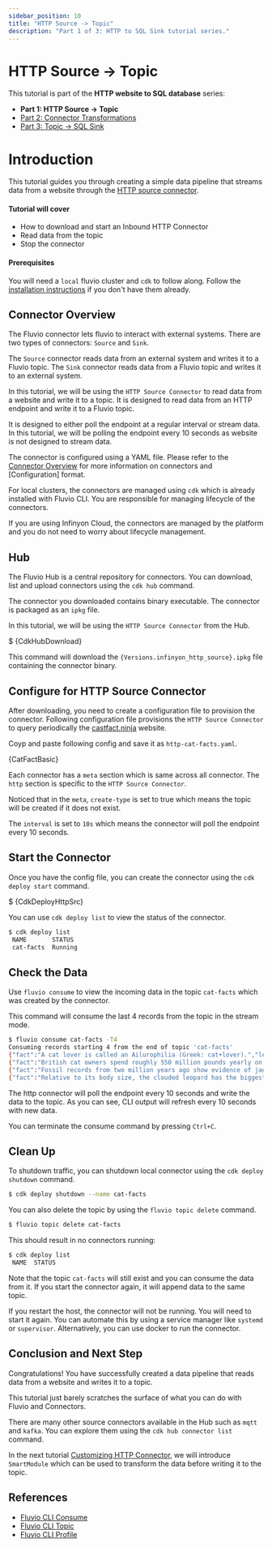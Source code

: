 ```yaml
---
sidebar_position: 10
title: "HTTP Source -> Topic"
description: "Part 1 of 3: HTTP to SQL Sink tutorial series."
---
```


# HTTP Source -> Topic

This tutorial is part of the **HTTP website to SQL database** series:
* **Part 1: HTTP Source -> Topic**
* [Part 2: Connector Transformations]
* [Part 3: Topic -> SQL Sink]


# Introduction

This tutorial guides you through creating a simple data pipeline that streams data from a website through the [HTTP source connector]. 

#### Tutorial will cover

- How to download and start an Inbound HTTP Connector
- Read data from the topic
- Stop the connector

#### Prerequisites

You will need a `local` fluvio cluster and `cdk` to follow along. Follow the [installation instructions][installation] if you don't have them already.


## Connector Overview

The Fluvio connector lets fluvio to interact with external systems.  There are two types of connectors: `Source` and `Sink`.

The `Source` connector reads data from an external system and writes it to a Fluvio topic. 
The `Sink` connector reads data from a Fluvio topic and writes it to an external system.

In this tutorial, we will be using the `HTTP Source Connector` to read data from a website and write it to a topic.  It is designed to read data from an HTTP endpoint and write it to a Fluvio topic.

It is designed to either poll the endpoint at a regular interval or stream data.   In this tutorial, we will be polling the endpoint every 10 seconds as website is not designed to stream data.

The connector is configured using a YAML file.  Please refer to the [Connector Overview] for more information on connectors and [Configuration] format.

For local clusters, the connectors are managed using `cdk` which is already installed with Fluvio CLI.  You are responsible for managing lifecycle of the connectors.

If you are using Infinyon Cloud, the connectors are managed by the platform and you do not need to worry about lifecycle management.

## Hub

The Fluvio Hub is a central repository for connectors.  You can download, list and upload connectors using the `cdk hub` command.

The connector you downloaded contains binary executable.  The connector is packaged as an `ipkg` file. 

In this tutorial, we will be using the `HTTP Source Connector` from the Hub.


<CodeBlock language="bash" copyBehavior="fl">$ {CdkHubDownload}</CodeBlock>


This command will download the <code>{Versions.infinyon_http_source}.ipkg</code> file containing the connector binary.


## Configure for HTTP Source Connector

After downloading, you need to create a configuration file to provision the connector.  Following configuration file provisions the `HTTP Source Connector` to query periodically the [castfact.ninja] website.

Coyp and paste following config and save it as `http-cat-facts.yaml`.


<CodeBlock language="yaml">{CatFactBasic}</CodeBlock>

Each connector has a `meta` section which is same across all connector.  The `http` section is specific to the `HTTP Source Connector`.

Noticed that in the `meta`, `create-type` is set to true which means the topic will be created if it does not exist.

The `interval` is set to `10s` which means the connector will poll the endpoint every 10 seconds.


## Start the Connector

Once you have the config file, you can create the connector using the `cdk deploy start` command.


<CodeBlock language="bash" copyBehavior="fl">$ {CdkDeployHttpSrc}</CodeBlock>

You can use `cdk deploy list` to view the status of the connector.

```bash
$ cdk deploy list
 NAME       STATUS  
 cat-facts  Running 
```

## Check the Data

Use `fluvio consume` to view the incoming data in the topic `cat-facts` which was created by the connector.

This command will consume the last 4 records from the topic in the stream mode.

```bash
$ fluvio consume cat-facts -T4
Consuming records starting 4 from the end of topic 'cat-facts'
{"fact":"A cat lover is called an Ailurophilia (Greek: cat+lover).","length":57}
{"fact":"British cat owners spend roughly 550 million pounds yearly on cat food.","length":71}
{"fact":"Fossil records from two million years ago show evidence of jaguars.","length":67}
{"fact":"Relative to its body size, the clouded leopard has the biggest canines of all animals\u2019 canines. Its dagger-like teeth can be as long as 1.8 inches (4.5 cm).","length":156}
```

The http connector will poll the endpoint every 10 seconds and write the data to the topic.  As you can see, CLI output will refresh every 10 seconds with new data.

You can terminate the consume command by pressing `Ctrl+C`.


## Clean Up

To shutdown traffic, you can shutdown local connector using the `cdk deploy shutdown` command.

```bash
$ cdk deploy shutdown --name cat-facts
```

You can also delete the topic by using the `fluvio topic delete` command.

```bash
$ fluvio topic delete cat-facts
```

This should result in no connectors running:
```bash
$ cdk deploy list
 NAME  STATUS  
```

Note that the topic `cat-facts` will still exist and you can consume the data from it.  If you start the connector again, it will append data to the same topic.

If you restart the host, the connector will not be running.  You will need to start it again.  You can automate this by using a service manager like `systemd` or `supervisor`.   Alternatively, you can use docker to run the connector.

## Conclusion and Next Step

Congratulations! You have successfully created a data pipeline that reads data from a website and writes it to a topic.

This tutorial just barely scratches the surface of what you can do with Fluvio and Connectors.

There are many other source connectors available in the Hub such as `mqtt` and `kafka`.  You can explore them using the `cdk hub connector list` command.

In the next tutorial [Customizing HTTP Connector], we will introduce `SmartModule` which can be used to transform the data before writing it to the topic.

## References

* [Fluvio CLI Consume]
* [Fluvio CLI Topic]
* [Fluvio CLI Profile]


[Part 2: Connector Transformations]: connector-transformations.mdx
[Part 3: Topic -> SQL Sink]: sql-sink.mdx
[Http source connector]: hub/connectors/inbound/http.mdx
[Customizing HTTP Connector]: connector-transformations.mdx
[Connector Overview]: connectors/overview.mdx
[Fluvio CLI Consume]: fluvio/cli/fluvio/consume.mdx
[Fluvio CLI Topic]: fluvio/cli/fluvio/topic.mdx
[Fluvio CLI Profile]: fluvio/cli/fluvio/profile.mdx
[Inbound HTTP Connector]: hub/connectors/inbound/http.mdx
[castfact.ninja]: https://catfact.ninja
[installation]: fluvio/quickstart.mdx#install-fluvio